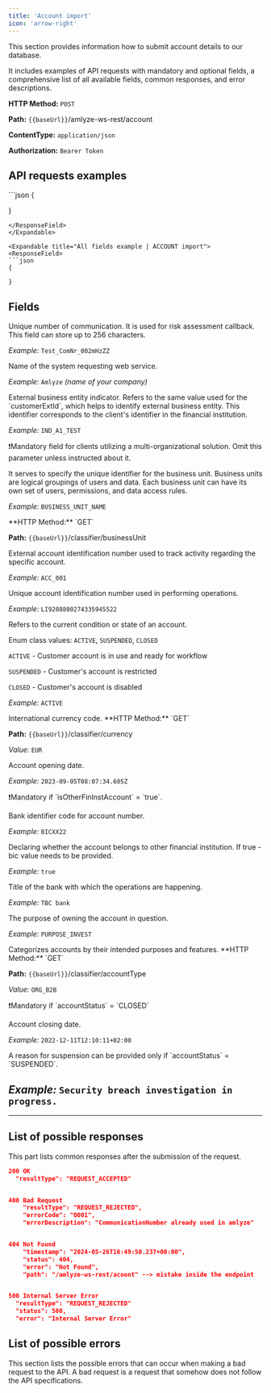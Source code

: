 ```yaml
---
title: 'Account import'
icon: 'arrow-right'
---
```


This section provides information how to submit account details to our database.

It includes examples of API requests with mandatory and optional fields, a comprehensive list of all available fields, common responses, and error descriptions.

**HTTP Method:**  `POST`

**Path:** `{{baseUrl}}`/amlyze-ws-rest/account

**ContentType:** `application/json`

**Authorization:** `Bearer Token`

## API requests examples

<Expandable title="Mandatory fields example | ACCOUNT import">
<ResponseField>
  ```json
{

}
  ```
</ResponseField>
</Expandable>

<Expandable title="All fields example | ACCOUNT import">
<ResponseField>
  ```json
{

}
  ```
</ResponseField>
</Expandable>

## Fields

<ResponseField name="communicationNumber" type="string" required>
Unique number of communication. It is used for risk assessment callback. This field can store up to 256 characters.

_Example:_ `Test_ComNr_002mHzZZ`
</ResponseField>

<ResponseField name="requester" type="string" required>
Name of the system requesting web service.

_Example:_ `Amlyze` _(name of your company)_
</ResponseField>

<ResponseField name="businessEntityExtId" type="string" required>
External business entity indicator. Refers to the same value used for the `customerExtId`, which helps to identify external business entity. This identifier corresponds to the client's identifier in the financial institution.

_Example:_ `IND_A1_TEST`
</ResponseField>

<ResponseField name="businessUnit" type="string from classifier list">
❗Mandatory field for clients utilizing a multi-organizational solution. Omit this parameter unless instructed about it.

It serves to specify the unique identifier for the business unit. Business units are logical groupings of users and data. Each business unit can have its own set of users, permissions, and data access rules.

_Example:_ `BUSINESS_UNIT_NAME`

<Expandable title="Path to extract classifier values">
**HTTP Method:**  `GET`

**Path:** `{{baseUrl}}`/classifier/businessUnit
</Expandable>

</ResponseField>

<ResponseField name="accountExtId" type="string" required>
External account identification number used to track activity regarding the specific account.

_Example:_ `ACC_001`
</ResponseField>

<ResponseField name="accountNumber" type="string" required>
Unique account identification number used in performing operations.

_Example:_ `LI9208800274335945522`
</ResponseField>

<ResponseField name="accountStatus" type="string from enum" required>
Refers to the current condition or state of an account.

Enum class values: `ACTIVE`, `SUSPENDED`, `CLOSED`

`ACTIVE` - Customer account is in use and ready for workflow

`SUSPENDED` - Customer's account is restricted

`CLOSED` - Customer's account is disabled

_Example:_ `ACTIVE`
</ResponseField>

<ResponseField name="currencyCode" type="string from classifier list" required>
International currency code.

<Expandable title="Path to extract classifier values">
**HTTP Method:**  `GET`

**Path:** `{{baseUrl}}`/classifier/currency
</Expandable>

_Value:_ `EUR`
</ResponseField>

<ResponseField name="openingDate" type="date" required>
Account opening date.

_Example:_ `2023-09-05T08:07:34.605Z`
</ResponseField>

<ResponseField name="bic" type="string" >
❗Mandatory if `isOtherFinInstAccount` = `true`.

Bank identifier code for account number.

_Example:_ `BICXX22`
</ResponseField>

<ResponseField name="isOtherFinInstAccount" type="boolean">
Declaring whether the account belongs to other financial institution. If true - bic value needs to be provided.

_Example:_ `true`
</ResponseField>

<ResponseField name="bankTitle" type="string">
Title of the bank with which the operations are happening.

_Example:_ `TBC bank`
</ResponseField>

<ResponseField name="accountPurpose" type="string">
The purpose of owning the account in question.

_Example:_ `PURPOSE_INVEST`
</ResponseField>

<ResponseField name="accountType" type="string from classifier list" required>
Categorizes accounts by their intended purposes and features.

<Expandable title="Path to extract classifier values">
**HTTP Method:**  `GET`

**Path:** `{{baseUrl}}`/classifier/accountType
</Expandable>

_Value:_ `ORG_B2B`
</ResponseField>

<ResponseField name="closingDate" type="date">
❗Mandatory if `accountStatus` = `CLOSED`

Account closing date.

_Example:_ `2022-12-11T12:10:11+02:00`
</ResponseField>

<ResponseField name="suspensionReasons" type="string">
A reason for suspension can be provided only if `accountStatus` = `SUSPENDED`.

_Example:_ `Security breach investigation in progress.`
</ResponseField>
-----------------
<!-- Check for currency if it has to be from classifiers in operations -->
-----------------

## List of possible responses

This part lists common responses after the submission of the request.

```json
200 OK
  "resultType": "REQUEST_ACCEPTED"


400 Bad Request
    "resultType": "REQUEST_REJECTED",
    "errorCode": "O001",
    "errorDescription": "CommunicationNumber already used in amlyze"


404 Not Found
    "timestamp": "2024-05-26T16:49:50.237+00:00",
    "status": 404,
    "error": "Not Found",
    "path": "/amlyze-ws-rest/acount" --> mistake inside the endpoint


500 Internal Server Error
  "resultType": "REQUEST_REJECTED"
  "status": 500,
  "error": "Internal Server Error"

```

## List of possible errors

This section lists the possible errors that can occur when making a bad request to the API. A bad request is a request that somehow does not follow the API specifications.
